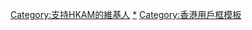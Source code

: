 {{Userbox
  |id=[[File:Coat of arms of Hong Kong (1959–1997).svg|46px|alt=香港紋章]]
  |id-c=#00247D
  |info=這個用戶支持'''[[香港自治運動|<span style="color:#CF142B;">香港自治運動 (HKAM)</span>]]'''。
  |info-c=#00247D
  |info-fc=#FFf
  |info-s=9
  |border-c=#CF0919
  |border-s=1
}}<includeonly>[[Category:支持HKAM的維基人]][[Category:香港維基人|{{PAGENAME}}]]</includeonly><noinclude>
[[Category:支持HKAM的維基人|*]]
[[Category:香港用戶框模板]]
</noinclude>